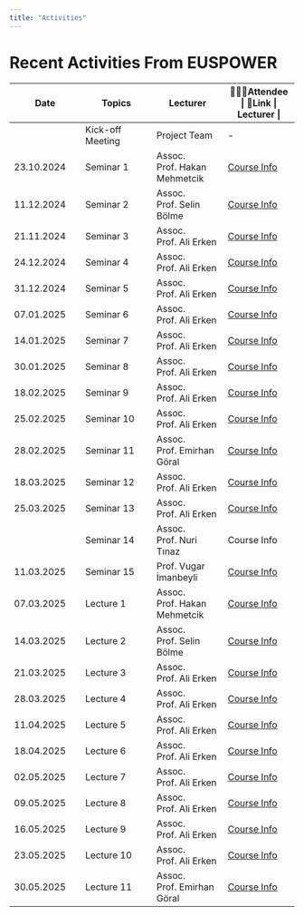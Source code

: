 ```yaml
---
title: "Activities"
---
```


# Recent Activities From EUSPOWER

| Date | Topics | Lecturer | 🧑‍🤝‍🧑Attendee \| 🔗Link \| Lecturer \| |
|---------------|---------------|---------------|---------------|
|  | Kick-off Meeting | Project Team | \- |
| 23.10.2024 | Seminar 1 | Assoc. Prof. Hakan Mehmetcik | [Course Info](Lecture/Seminar1.html#/title-slide) |
| 11.12.2024 | Seminar 2 | Assoc. Prof. Selin Bölme | [Course Info](Lecture/Seminar2.html#/title-slide) |
| 21.11.2024 | Seminar 3 | Assoc. Prof. Ali Erken | [Course Info](Lecture/Seminar3.html#/title-slide) |
| 24.12.2024 | Seminar 4 | Assoc. Prof. Ali Erken | [Course Info](Lecture/Seminar4.html#/title-slide) |
| 31.12.2024 | Seminar 5 | Assoc. Prof. Ali Erken | [Course Info](Lecture/Seminar5.html#/title-slide) |
| 07.01.2025 | Seminar 6 | Assoc. Prof. Ali Erken | [Course Info](Lecture/Seminar6.html#/title-slide) |
| 14.01.2025 | Seminar 7 | Assoc. Prof. Ali Erken | [Course Info](Lecture/Seminar7.html#/title-slide) |
| 30.01.2025 | Seminar 8 | Assoc. Prof. Ali Erken | [Course Info](Lecture/Seminar8.html#/title-slide) |
| 18.02.2025 | Seminar 9 | Assoc. Prof. Ali Erken | [Course Info](Lecture/Seminar9.html#/title-slide) |
| 25.02.2025 | Seminar 10 | Assoc. Prof. Ali Erken | [Course Info](Lecture/Seminar10.html#/title-slide) |
| 28.02.2025 | Seminar 11 | Assoc. Prof. Emirhan Göral | [Course Info](Lecture/Seminar11.html#/title-slide) |
| 18.03.2025 | Seminar 12 | Assoc. Prof. Ali Erken | [Course Info](Lecture/Seminar12.html#/title-slide) |
| 25.03.2025 | Seminar 13 | Assoc. Prof. Ali Erken | [Course Info](Lecture/Seminar13.html#/title-slide) |
|  | Seminar 14 | Assoc. Prof. Nuri Tınaz | Course Info |
| 11.03.2025 | Seminar 15 | Prof. Vugar İmanbeyli | [Course Info](Lecture/Seminar15.html#/title-slide) |
| 07.03.2025 | Lecture 1 | Assoc. Prof. Hakan Mehmetcik | [Course Info](Lecture/Lecture1.html#/title-slide) |
| 14.03.2025 | Lecture 2 | Assoc. Prof. Selin Bölme | [Course Info](Lecture/Lecture2.html#/title-slide) |
| 21.03.2025 | Lecture 3 | Assoc. Prof. Ali Erken | [Course Info](Lecture/Lecture3.html#/title-slide) |
| 28.03.2025 | Lecture 4 | Assoc. Prof. Ali Erken | [Course Info](Lecture/Lecture4.html#/title-slide) |
| 11.04.2025 | Lecture 5 | Assoc. Prof. Ali Erken | [Course Info](Lecture/Lecture5.html#/title-slide) |
| 18.04.2025 | Lecture 6 | Assoc. Prof. Ali Erken | [Course Info](Lecture/Lecture6.html#/title-slide) |
| 02.05.2025 | Lecture 7 | Assoc. Prof. Ali Erken | [Course Info](Lecture/Lecture7.html#/title-slide) |
| 09.05.2025 | Lecture 8 | Assoc. Prof. Ali Erken | [Course Info](Lecture/Lecture8.html#/title-slide) |
| 16.05.2025 | Lecture 9 | Assoc. Prof. Ali Erken | [Course Info](Lecture/Lecture9.html#/title-slide) |
| 23.05.2025 | Lecture 10 | Assoc. Prof. Ali Erken | [Course Info](Lecture/Lecture10.html#/title-slide) |
| 30.05.2025 | Lecture 11 | Assoc. Prof. Emirhan Göral | [Course Info](Lecture/Lecture11.html#/title-slide) |
